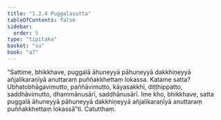 ```yaml
---
title: "1.2.4 Puggalasutta"
tableOfContents: false
sidebar:
  order: 5
type: "tipitaka"
basket: "su"
book: "a7"
---
```



<DynamicBreadcrumb />

<Division number="14" book="a7">

<Paragraph number="66" book="a7">
“Sattime, bhikkhave, puggalā āhuneyyā pāhuneyyā dakkhiṇeyyā añjalikaraṇīyā anuttaraṃ puññakkhettaṃ lokassa. Katame satta? Ubhatobhāgavimutto, paññāvimutto, kāyasakkhī, diṭṭhippatto, saddhāvimutto, dhammānusārī, saddhānusārī. Ime kho, bhikkhave, satta puggalā āhuneyyā pāhuneyyā dakkhiṇeyyā añjalikaraṇīyā anuttaraṃ puññakkhettaṃ lokassā”ti.

</Paragraph>
</Division>

<Paragraph number="67" type="center" book="a7">
Catutthaṃ.
</Paragraph>